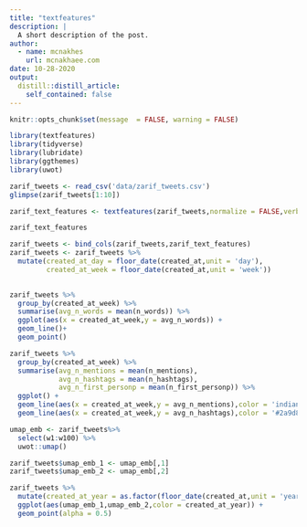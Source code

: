 ---
title: "textfeatures"
description: |
  A short description of the post.
author:
  - name: mcnakhes
    url: mcnakhaee.com
date: 10-28-2020
output:
  distill::distill_article:
    self_contained: false
---


```{r setup, include=FALSE}
knitr::opts_chunk$set(message  = FALSE, warning = FALSE)
```



```{r}
library(textfeatures)
library(tidyverse)
library(lubridate)
library(ggthemes)
library(uwot)
```

```{r}
zarif_tweets <- read_csv('data/zarif_tweets.csv')
glimpse(zarif_tweets[1:10])
```

```{r}
zarif_text_features <- textfeatures(zarif_tweets,normalize = FALSE,verbose = FALSE)

zarif_text_features
```
```{r}
zarif_tweets <- bind_cols(zarif_tweets,zarif_text_features)
zarif_tweets <- zarif_tweets %>% 
  mutate(created_at_day = floor_date(created_at,unit = 'day'),
         created_at_week = floor_date(created_at,unit = 'week'))
  
```

```{r fig.width=20}
zarif_tweets %>% 
  group_by(created_at_week) %>% 
  summarise(avg_n_words = mean(n_words)) %>% 
  ggplot(aes(x = created_at_week,y = avg_n_words)) +
  geom_line()+
  geom_point()
```
```{r fig.width=20}
zarif_tweets %>% 
  group_by(created_at_week) %>% 
  summarise(avg_n_mentions = mean(n_mentions),
            avg_n_hashtags = mean(n_hashtags),
            avg_n_first_personp = mean(n_first_personp)) %>% 
  ggplot() +
  geom_line(aes(x = created_at_week,y = avg_n_mentions),color = 'indianred',size = 2)+
  geom_line(aes(x = created_at_week,y = avg_n_hashtags),color = '#2a9d8f',size = 2)

```
```{r}
umap_emb <- zarif_tweets%>% 
  select(w1:w100) %>% 
  uwot::umap()

zarif_tweets$umap_emb_1 <- umap_emb[,1]
zarif_tweets$umap_emb_2 <- umap_emb[,2]

```

```{r}
zarif_tweets %>% 
  mutate(created_at_year = as.factor(floor_date(created_at,unit = 'year'))) %>% 
  ggplot(aes(umap_emb_1,umap_emb_2,color = created_at_year)) +
  geom_point(alpha = 0.5)
```

